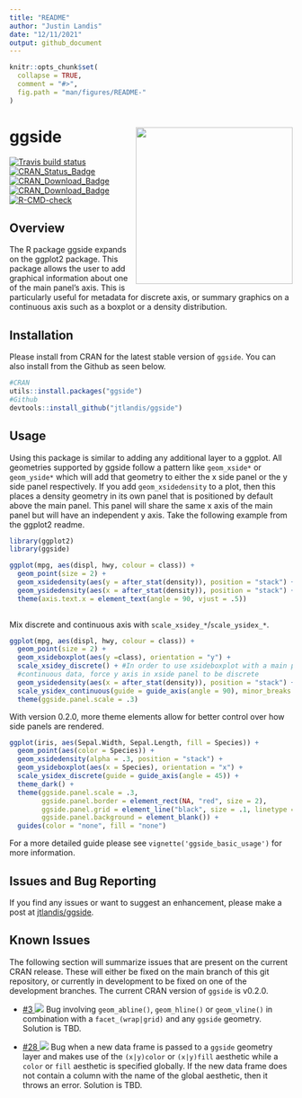 ```yaml
---
title: "README"
author: "Justin Landis"
date: "12/11/2021"
output: github_document
---
```


```r
knitr::opts_chunk$set(
  collapse = TRUE,
  comment = "#>",
  fig.path = "man/figures/README-"
)
```

# ggside <img src="inst/figures/ggside.png" align="right" height="279" />

<!-- badges: start -->
  [![Travis build status](https://travis-ci.org/jtlandis/ggside.svg?branch=main)](https://travis-ci.org/jtlandis/ggside)
[![CRAN_Status_Badge](http://www.r-pkg.org/badges/version-ago/ggside)](https://cran.r-project.org/package=ggside)
[![CRAN_Download_Badge](http://cranlogs.r-pkg.org/badges/ggside)](https://cran.r-project.org/package=ggside)
[![CRAN_Download_Badge](http://cranlogs.r-pkg.org/badges/grand-total/ggside)](https://cran.r-project.org/package=ggside)
[![R-CMD-check](https://github.com/jtlandis/ggside/actions/workflows/R-CMD-check.yaml/badge.svg)](https://github.com/jtlandis/ggside/actions/workflows/R-CMD-check.yaml)
<!-- badges: end -->


## Overview

The R package ggside expands on the ggplot2 package. This package allows the user to add graphical information about one of the main panel's axis. This is particularly useful for metadata for discrete axis, or summary graphics on a continuous axis such as a boxplot or a density distribution.

## Installation

Please install from CRAN for the latest stable version of `ggside`. You can also install from the Github as seen below.

```r
#CRAN
utils::install.packages("ggside")
#Github
devtools::install_github("jtlandis/ggside")
```

## Usage

Using this package is similar to adding any additional layer to a ggplot. All geometries supported by ggside follow a pattern like `geom_xside*` or `geom_yside*` which will add that geometry to either the x side panel or the y side panel respectively. If you add `geom_xsidedensity` to a plot, then this places a density geometry in its own panel that is positioned by default above the main panel. This panel will share the same x axis of the main panel but will have an independent y axis. Take the following example from the ggplot2 readme.

```r
library(ggplot2)
library(ggside)

ggplot(mpg, aes(displ, hwy, colour = class)) + 
  geom_point(size = 2) +
  geom_xsidedensity(aes(y = after_stat(density)), position = "stack") +
  geom_ysidedensity(aes(x = after_stat(density)), position = "stack") +
  theme(axis.text.x = element_text(angle = 90, vjust = .5))
  
```

Mix discrete and continuous axis with `scale_xsidey_*`/`scale_ysidex_*`.

```r
ggplot(mpg, aes(displ, hwy, colour = class)) + 
  geom_point(size = 2) +
  geom_xsideboxplot(aes(y =class), orientation = "y") +
  scale_xsidey_discrete() + #In order to use xsideboxplot with a main panel that uses
  #continuous data, force y axis in xside panel to be discrete
  geom_ysidedensity(aes(x = after_stat(density)), position = "stack") +
  scale_ysidex_continuous(guide = guide_axis(angle = 90), minor_breaks = NULL) +
  theme(ggside.panel.scale = .3)
```

With version 0.2.0, more theme elements allow for better control over how side panels are rendered.

```r
ggplot(iris, aes(Sepal.Width, Sepal.Length, fill = Species)) +
  geom_point(aes(color = Species)) +
  geom_xsidedensity(alpha = .3, position = "stack") +
  geom_ysideboxplot(aes(x = Species), orientation = "x") +
  scale_ysidex_discrete(guide = guide_axis(angle = 45)) +
  theme_dark() +
  theme(ggside.panel.scale = .3,
        ggside.panel.border = element_rect(NA, "red", size = 2),
        ggside.panel.grid = element_line("black", size = .1, linetype = "dotted"),
        ggside.panel.background = element_blank()) +
  guides(color = "none", fill = "none")
```


For a more detailed guide please see `vignette('ggside_basic_usage')` for more information.



## Issues and Bug Reporting

If you find any issues or want to suggest an enhancement, please make a post at [jtlandis/ggside](https://github.com/jtlandis/ggside/issues).

## Known Issues

The following section will summarize issues that are present on the current CRAN release. These will either be fixed on the main branch of this git repository, or currently in development to be fixed on one of the development branches. The current CRAN version of `ggside` is v0.2.0.

* [\#3
    ![](https://img.shields.io/badge/fixed-dev-green.svg?style=flat-square)](https://github.com/jtlandis/ggside/issues/3) Bug involving `geom_abline()`, `geom_hline()` or `geom_vline()` in combination with a `facet_(wrap|grid)` and any `ggside` geometry. Solution is TBD.

* [\#28
    ![](https://img.shields.io/badge/fixed-dev-green.svg?style=flat-square)](https://github.com/jtlandis/ggside/issues/28) Bug when a new data frame is passed to a `ggside` geometry layer and makes use of the `(x|y)color` or `(x|y)fill` aesthetic while a `color` or `fill` aesthetic is specified globally. If the new data frame does not contain a column with the name of the global aesthetic, then it throws an error. Solution is TBD.



